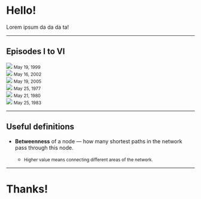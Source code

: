 
# Hello!

Lorem ipsum da da da ta!

---

## Episodes I to VI

<div style={{ display: "flex", textAlign: "center", padding: "40px" }}>
  <div>
    <img style={{ height: "300px" }} src={imgSources[0]} />
    <small style={{ fontSize: "17px" }}>May 19, 1999</small>
  </div>
  <div>
    <img style={{ height: "300px" }} src={imgSources[1]} />
    <small style={{ fontSize: "17px" }}>May 16, 2002</small>
  </div>
  <div>
    <img style={{ height: "300px" }} src={imgSources[2]} />
    <small style={{ fontSize: "17px" }}>May 19, 2005</small>
  </div>
  <div>
    <img style={{ height: "300px" }} src={imgSources[3]} />
    <small style={{ fontSize: "17px" }}>May 25, 1977</small>
  </div>
  <div>
    <img style={{ height: "300px" }} src={imgSources[4]} />
    <small style={{ fontSize: "17px" }}>May 21, 1980</small>
  </div>
  <div>
    <img style={{ height: "300px" }} src={imgSources[5]} />
    <small style={{ fontSize: "17px" }}>May 25, 1983</small>
  </div>
</div>

---

## Useful definitions

- **Betweenness** of a node &mdash; how many shortest paths in the network pass through this node.

  - <small>Higher value means connecting different areas of the network.</small>

<!-- For example, imagine you are Leia and you want to send a message to Greedo - the shortest path how
to send it is via Han Solo, because he interacted both with Leia and with Greedo. On the other hand
if you want to send a message to Luke, you don’t have to go through Han because Leia knows Luke
directly. The betweenness centrality for Han is computed using the number of shortest paths between
all other characters that pass through him. -->

---

# Thanks!
